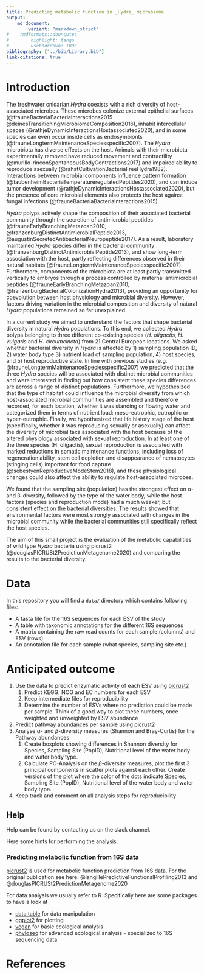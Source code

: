 ```yaml
---
title: Predicting metabolic function in _Hydra_ microbiome
output:
    md_document:
        variant: "markdown_strict"
#    rmdformats::downcute:
#        highlight: tango
#        usebookdown: TRUE
bibliography: ["../bib/Library.bib"]
link-citations: true
---
```


# Introduction

The freshwater cnidarian _Hydra_ coexists with a rich diversity of host-associated microbes. These microbes colonize external epithelial surfaces (@frauneBacteriaBacteriaInteractions2015 @deinesTransitioningMicrobiomeComposition2016), inhabit intercellular spaces (@rathjeDynamicInteractionsHostassociated2020), and in some species can even occur inside cells as endosymbionts (@frauneLongtermMaintenanceSpeciesspecific2007). The _Hydra_ microbiota has diverse effects on the host. Animals with their microbiota experimentally removed have reduced movement and contractility (@murillo-rinconSpontaneousBodyContractions2017) and impaired ability to reproduce asexually (@rahatCultivationBacteriaFreeHydra1982). Interactions between microbial components influence pattern formation (@taubenheimBacteriaTemperatureregulatedPeptides2020), and can induce tumor development (@rathjeDynamicInteractionsHostassociated2020), but the presence of core microbial elements also protects the host against fungal infections (@frauneBacteriaBacteriaInteractions2015). 

_Hydra_ polyps actively shape the composition of their associated bacterial community through the secretion of antimicrobial peptides (@frauneEarlyBranchingMetazoan2010, @franzenburgDistinctAntimicrobialPeptide2013, @augustinSecretedAntibacterialNeuropeptide2017). As a result, laboratory maintained _Hydra_ species differ in the bacterial community (@franzenburgDistinctAntimicrobialPeptide2013), and show long-term association with the host, partly reflecting differences observed in their natural habitats (@frauneLongtermMaintenanceSpeciesspecific2007). Furthermore, components of the microbiota are at least partly transmitted vertically to embryos through a process controlled by maternal antimicrobial peptides (@frauneEarlyBranchingMetazoan2010, @franzenburgBacterialColonizationHydra2013), providing an opportunity for coevolution between host physiology and microbial diversity. However, factors driving variation in the microbial composition and diversity of natural _Hydra_ populations remained so far unexplained.

In a current study we aimed to understand the factors that shape bacterial diversity in natural _Hydra_ populations. To this end, we collected _Hydra_ polyps belonging to three different co-existing species (_H. oligactis_, _H. vulgaris_ and _H. circumcincta_) from 21 Central European locations. We asked whether bacterial diversity in _Hydra_ is affected by 1) sampling population ID, 2) water body type 3) nutrient load of sampling population, 4) host species, and 5) host reproductive state. In line with previous studies (e.g. @frauneLongtermMaintenanceSpeciesspecific2007) we predicted that the three _Hydra_ species will be associated with distinct microbial communities and were interested in finding out how consistent these species differences are across a range of distinct populations. Furthermore, we hypothesized that the type of habitat could influence the microbial diversity from which host-associated microbial communities are assembled and therefore recorded, for each location, whether it was standing or flowing water and categorized them in terms of nutrient load: meso-eutrophic, eutrophic or hyper-eutrophic. Finally, we hypothesized that life history stage of the host (specifically, whether it was reproducing sexually or asexually) can affect the diversity of microbial taxa associated with the host because of the altered physiology associated with sexual reproduction. In at least one of the three species (H. oligactis), sexual reproduction is associated with marked reductions in somatic maintenance functions, including loss of regeneration ability, stem cell depletion and disappearance of nematocytes (stinging cells) important for food capture (@sebestyenReproductiveModeStem2018), and these physiological changes could also affect the ability to regulate host-associated microbes. 

We found that the sampling site (population) has the strongest effect on α-and β-diversity, followed by the type of the water body, while the host factors (species and reproduction mode) had a much weaker, but consistent effect on the bacterial diversities. The results showed that environmental factors were most strongly associated  with changes in the microbial community  while the bacterial communities still specifically reflect the host species.

The aim of this small project is the evaluation of the metabolic capabilities of wild type _Hydra_ bacteria using picrust2 (@douglasPICRUSt2PredictionMetagenome2020) and comparing the results to the bacterial diversity.

# Data

In this repository you will find a `data/` directory which contains following files:

+ A fasta file for the 16S sequences for each ESV of the study
+ A table with taxonomic annotations for the different 16S sequences
+ A matrix containing the raw read counts for each sample (columns) and ESV (rows)
+ An annotation file for each sample (what species, sampling site etc.)

# Anticipated outcome

1. Use the data to predict enzymatic activity of each ESV using [picrust2](https://github.com/picrust/picrust2/wiki/)
    1. Predict KEGG, NOG and EC numbers for each ESV
    2. Keep intermediate files for reproducibility
    3. Determine the number of ESVs where no prediction could be made per sample. Think of a good way to plot these numbers, once weighted and unweighted by ESV abundance
2. Predict pathway abundances per sample using [picrust2](https://github.com/picrust/picrust2/wiki/)
3. Analyse $\alpha$- and $\beta$-diversity measures (Shannon and Bray-Curtis) for the Pathway abundances
    1. Create boxplots showing differences in Shannon diversity for Species, Sampling Site (PopID), Nutritional level of the water body and water body type.
    2. Calculate PC-Analysis on the $\beta$-diversity measures, plot the first 3 principal components in scatter plots against each other. Create versions of the plot where the color of the dots indicate Species, Sampling Site (PopID), Nutritional level of the water body and water body type.
4. Keep track and comment on all analysis steps for reproducibility

## Help

Help can be found by contacting us on the slack channel.

Here some hints for performing the analysis:

### Predicting metabolic function from 16S data

[picrust2](https://github.com/picrust/picrust2/wiki) is used for metabolic function prediction from 16S data. For the original publication see here: @langillePredictiveFunctionalProfiling2013 and @douglasPICRUSt2PredictionMetagenome2020

For data analysis we usually refer to R. Specifically here are some packages to have a look at

+ [data.table](https://github.com/cran/data.table) for data manipulation
+ [ggplot2](https://ggplot2.tidyverse.org/) for plotting
+ [vegan](https://peat-clark.github.io/BIO381/veganTutorial.html) for basic ecological analysis
+ [phyloseq](https://joey711.github.io/phyloseq/) for advanced ecological analysis - specialized to 16S sequencing data


# References


